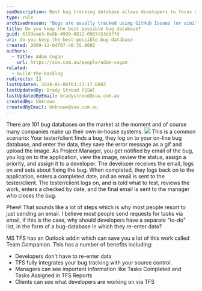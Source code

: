 ```yaml
---
seoDescription: Best bug tracking database allows developers to focus on coding by eliminating data re-entry.
type: rule
archivedreason: "Bugs are usually tracked using GitHub Issues (or similar) and Team Companion is dead. Superceded by related Rule"
title: Do you keep the best possible bug database?
guid: 6159eae3-6e8b-4999-8812-0907c53db7fd
uri: do-you-keep-the-best-possible-bug-database
created: 2009-12-04T07:48:35.000Z
authors:
  - title: Adam Cogan
    url: https://ssw.com.au/people/adam-cogan
related:
  - build-the-backlog
redirects: []
lastUpdated: 2024-06-08T03:27:17.000Z
lastUpdatedBy: Brady Stroud [SSW]
lastUpdatedByEmail: bradystroud@ssw.com.au
createdBy: Unknown
createdByEmail: Unknown@ssw.com.au
---
```


There are 101 bug databases on the market at the moment and of course many companies make up their own in-house systems.
![](bugs.jpg)
This is a common scenario: Your tester/client finds a bug, they log on to your on-line bug database, and enter the data, they save the error message as a gif and upload the image. As Project Manager, you get notified by email of the bug, you log on to the application, view the image, review the status, assign a priority, and assign it to a developer. The developer receives the email, logs on and sets about fixing the bug. When completed, they logs back on to the application, enters a completed date, and an email is sent to the tester/client. The tester/client logs on, and is told what to test, reviews the work, enters a checked by date, and the final email is sent to the manager who closes the bug.

Phew! That sounds like a lot of steps which is why most people resort to just sending an email. I believe most people send requests for tasks via email, if this is the case, why should developers have a separate "to-do" list, in the form of a bug-database in which they re-enter data?

MS TFS has an Outlook addin which can save you a lot of this work called Team Companion. This has a number of benefits including:

- Developers don't have to re-enter data
- TFS fully integrates your bug tracking with your source control.
- Managers can see important information like Tasks Completed and Tasks Assigned in TFS Reports
- Clients can see what developers are working on via TFS
